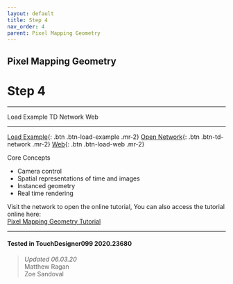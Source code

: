 ```yaml
---
layout: default
title: Step 4
nav_order: 4
parent: Pixel Mapping Geometry
---
```


## Pixel Mapping Geometry
# Step 4

----


<TDContentButtons link="">Load Example</TDContentButtons>
<TDContentButtons link="">TD Network</TDContentButtons>
<TDContentButtons link="">Web</TDContentButtons>

----

[Load Example](?actionable=1&action=load_tox&remotePath=https://github.com/mir-lab/touchdesigner-instancing-examples-code/raw/main/tox/014-pixel-mapping-geometry/container_step4.tox){: .btn .btn-load-example .mr-2}
[Open Network](?actionable=1&action=open_floating_network){: .btn .btn-td-network .mr-2}
[Web](?actionable=1&action=open_in_browser){: .btn .btn-load-web .mr-2}

Core Concepts

* Camera control
* Spatial representations of time and images
* Instanced geometry
* Real time rendering

Visit the network to open the online tutorial, You can also access the tutorial online here:  
[Pixel Mapping Geometry Tutorial](http://matthewragan.com/2015/08/18/advanced-instancing-pixel-mapping-geometry-touchdesigner/)

---

#### Tested in TouchDesigner099 2020.23680 
>*Updated 06.03.20*  
Matthew Ragan  
Zoe Sandoval  